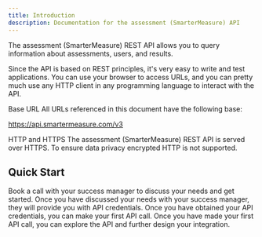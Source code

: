```yaml
---
title: Introduction
description: Documentation for the assessment (SmarterMeasure) API
---
```


The assessment (SmarterMeasure) REST API allows you to query information about assessments, users, and results.

Since the API is based on REST principles, it's very easy to write and test applications. You can use your browser to access URLs, and you can pretty much use any HTTP client in any programming language to interact with the API.

Base URL
All URLs referenced in this document have the following base:

https://api.smartermeasure.com/v3

HTTP and HTTPS
The assessment (SmarterMeasure) REST API is served over HTTPS. To ensure data privacy encrypted HTTP is not supported.

## Quick Start

<Steps>
  <Step title="Discuss integration needs with your success manager">
    Book a call with your success manager to discuss your needs and get started.
  </Step>
  <Step title="Obtain API credentials">
    Once you have discussed your needs with your success manager, they will provide you with API credentials.
  </Step>
  <Step title="Make your first API call">
    Once you have obtained your API credentials, you can make your first API call.
  </Step>
  <Step title="Explore the API">
    Once you have made your first API call, you can explore the API and further design your integration.
  </Step>
</Steps>

